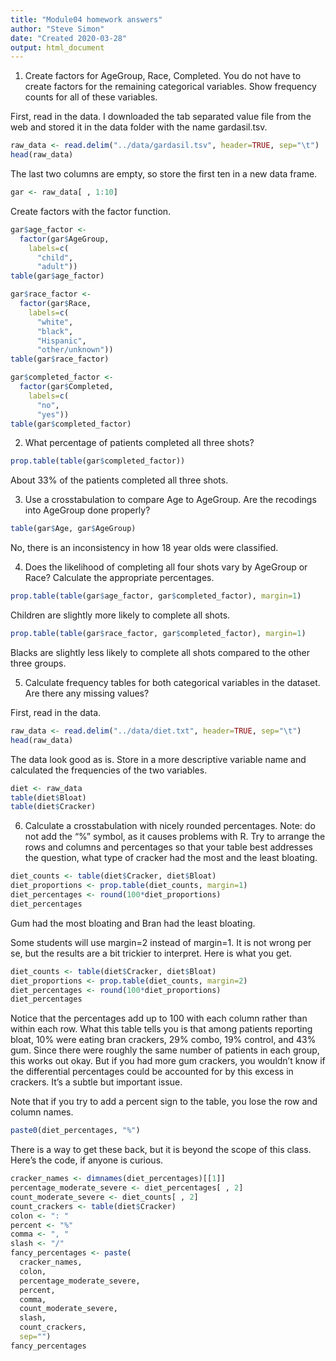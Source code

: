 ```yaml
---
title: "Module04 homework answers"
author: "Steve Simon"
date: "Created 2020-03-28"
output: html_document
---
```


1. Create factors for AgeGroup, Race, Completed. You do not have to create factors for the remaining categorical variables. Show frequency counts for all of these variables.

First, read in the data. I downloaded the tab separated value file from the web and stored it in the data folder with the name gardasil.tsv.

```r
raw_data <- read.delim("../data/gardasil.tsv", header=TRUE, sep="\t")
head(raw_data)
```

The last two columns are empty, so store the first ten in a new data frame.

```r
gar <- raw_data[ , 1:10]
```

Create factors with the factor function.

```r
gar$age_factor <- 
  factor(gar$AgeGroup, 
    labels=c(
      "child", 
      "adult"))
table(gar$age_factor)

gar$race_factor <- 
  factor(gar$Race, 
    labels=c(
      "white", 
      "black", 
      "Hispanic", 
      "other/unknown"))
table(gar$race_factor)

gar$completed_factor <-
  factor(gar$Completed,
    labels=c(
      "no", 
      "yes"))
table(gar$completed_factor)

```

2. What percentage of patients completed all three shots?

```r
prop.table(table(gar$completed_factor))
```

About 33% of the patients completed all three shots.

3. Use a crosstabulation to compare Age to AgeGroup. Are the recodings into AgeGroup done properly?

```r
table(gar$Age, gar$AgeGroup)
```

No, there is an inconsistency in how 18 year olds were classified.

4. Does the likelihood of completing all four shots vary by AgeGroup or Race? Calculate the appropriate percentages.

```r
prop.table(table(gar$age_factor, gar$completed_factor), margin=1)
```

Children are slightly more likely to complete all shots.

```r
prop.table(table(gar$race_factor, gar$completed_factor), margin=1)
```

Blacks are slightly less likely to complete all shots compared to the other three groups.

5. Calculate frequency tables for both categorical variables in the dataset. Are there any missing values?

First, read in the data.

```r
raw_data <- read.delim("../data/diet.txt", header=TRUE, sep="\t")
head(raw_data)
```

The data look good as is. Store in a more descriptive variable name and calculated the frequencies of the two variables.

```r
diet <- raw_data
table(diet$Bloat)
table(diet$Cracker)
```

6. Calculate a crosstabulation with nicely rounded percentages.  Note: do not add the "%" symbol, as it causes problems with R. Try to arrange the rows and columns and percentages so that your table best addresses the question, what type of cracker had the most and the least bloating.

```r
diet_counts <- table(diet$Cracker, diet$Bloat)
diet_proportions <- prop.table(diet_counts, margin=1)
diet_percentages <- round(100*diet_proportions)
diet_percentages
```

Gum had the most bloating and Bran had the least bloating.

Some students will use margin=2 instead of margin=1. It is not wrong per se, but the results are a bit trickier to interpret. Here is what you get.

```r
diet_counts <- table(diet$Cracker, diet$Bloat)
diet_proportions <- prop.table(diet_counts, margin=2)
diet_percentages <- round(100*diet_proportions)
diet_percentages
```

Notice that the percentages add up to 100 with each column rather than within each row. What this table tells you is that among patients reporting bloat, 10% were eating bran crackers, 29% combo, 19% control, and 43% gum. Since there were roughly the same number of patients in each group, this works out okay. But if you had more gum crackers, you wouldn't know if the differential percentages could be accounted for by this excess in crackers. It's a subtle but important issue.



Note that if you try to add a percent sign to the table, you lose the row and column names.

```r
paste0(diet_percentages, "%")
```

There is a way to get these back, but it is beyond the scope of this class. Here's the code, if anyone is curious.

```r
cracker_names <- dimnames(diet_percentages)[[1]]
percentage_moderate_severe <- diet_percentages[ , 2]
count_moderate_severe <- diet_counts[ , 2]
count_crackers <- table(diet$Cracker)
colon <- ": "
percent <- "%"
comma <- ", "
slash <- "/"
fancy_percentages <- paste(
  cracker_names,
  colon,
  percentage_moderate_severe,
  percent,
  comma,
  count_moderate_severe,
  slash,
  count_crackers,
  sep="")
fancy_percentages
```